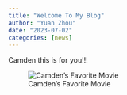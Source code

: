 ```yaml
---
title: "Welcome To My Blog"
author: "Yuan Zhou"
date: "2023-07-02"
categories: [news]
---
```


Camden this is for you!!!

![Camden's Favorite Movie](https://www.youtube.com/watch?v=mn2lO9mgv3g)

